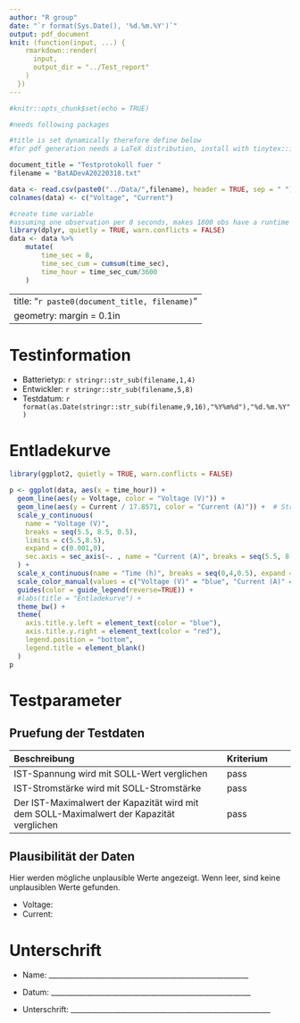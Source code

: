 ```yaml
---
author: "R group"
date: "`r format(Sys.Date(), '%d.%m.%Y')`"
output: pdf_document
knit: (function(input, ...) {
    rmarkdown::render(
      input,
      output_dir = "../Test_report"
    )
  })
---
```



```r
#knitr::opts_chunk$set(echo = TRUE)

#needs following packages

#title is set dynamically therefore define below 
#for pdf generation needs a LaTeX distribution, install with tinytex::install_tinytex(), dont have to install tinytext normally

document_title = "Testprotokoll fuer "
filename = "BatADevA20220318.txt"

data <- read.csv(paste0("../Data/",filename), header = TRUE, sep = " ")
colnames(data) <- c("Voltage", "Current")

#create time variable
#assuming one observation per 8 seconds, makes 1800 obs have a runtime of 4 hours
library(dplyr, quietly = TRUE, warn.conflicts = FALSE)
data <- data %>% 
    mutate(
        time_sec = 8,
        time_sec_cum = cumsum(time_sec),
        time_hour = time_sec_cum/3600
    )

```
---
title: "`r paste0(document_title, filename)`"
geometry: margin = 0.1in
---



# Testinformation

- Batterietyp: `r stringr::str_sub(filename,1,4)`
- Entwickler: `r stringr::str_sub(filename,5,8)`
- Testdatum: `r format(as.Date(stringr::str_sub(filename,9,16),"%Y%m%d"),"%d.%m.%Y")`

# Entladekurve

```r

library(ggplot2, quietly = TRUE, warn.conflicts = FALSE)

p <- ggplot(data, aes(x = time_hour)) +
  geom_line(aes(y = Voltage, color = "Voltage (V)")) +
  geom_line(aes(y = Current / 17.8571, color = "Current (A)")) +  # Strom-Werte skalieren, um sie sichtbar zu machen
  scale_y_continuous(
    name = "Voltage (V)",
    breaks = seq(5.5, 8.5, 0.5),
    limits = c(5.5,8.5),
    expand = c(0.001,0),
    sec.axis = sec_axis(~. , name = "Current (A)", breaks = seq(5.5, 8.5, 0.3), labels = seq(120,130,1))  # Skalierung der Strom-Werte zurücksetzen
  ) +
  scale_x_continuous(name = "Time (h)", breaks = seq(0,4,0.5), expand = c(0.001,0)) +
  scale_color_manual(values = c("Voltage (V)" = "blue", "Current (A)" = "red")) +
  guides(color = guide_legend(reverse=TRUE)) +
  #labs(title = "Entladekurve") +
  theme_bw() +
  theme(
    axis.title.y.left = element_text(color = "blue"),
    axis.title.y.right = element_text(color = "red"),
    legend.position = "bottom",
    legend.title = element_blank()
  )
p

```

# Testparameter

## Pruefung der Testdaten

| **Beschreibung**                          | **Kriterium** |
| :---------------------------------------- | :------------ | 
| IST-Spannung wird mit SOLL-Wert verglichen|  pass             |
| IST-Stromstärke wird mit SOLL-Stromstärke |  pass             |
| Der IST-Maximalwert der Kapazität wird mit dem SOLL-Maximalwert der Kapazität verglichen|  pass              |


## Plausibilität der Daten

Hier werden mögliche unplausible Werte angezeigt. Wenn leer, sind keine unplausiblen Werte gefunden.

- Voltage: 
- Current: 

# Unterschrift

- Name:         ________________________________________________________

- Datum:        ________________________________________________________

- Unterschrift: ________________________________________________________



